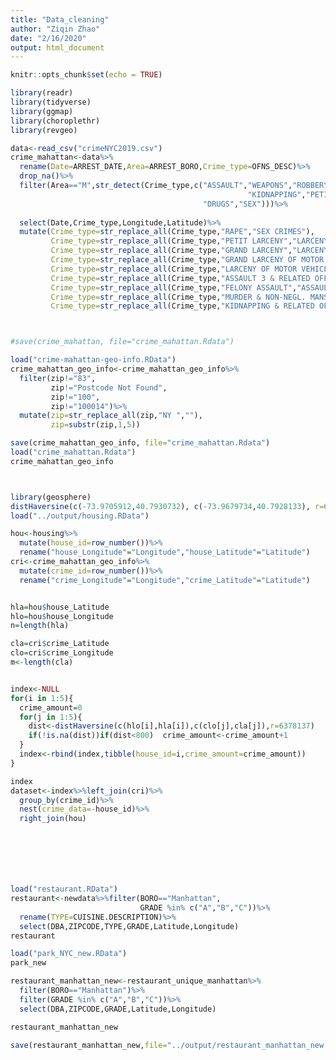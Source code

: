 ```yaml
---
title: "Data_cleaning"
author: "Ziqin Zhao"
date: "2/16/2020"
output: html_document
---
```


```r
knitr::opts_chunk$set(echo = TRUE)
```


```r
library(readr)
library(tidyverse)
library(ggmap)
library(choroplethr)
library(revgeo)
```


```r
data<-read_csv("crimeNYC2019.csv")
crime_mahattan<-data%>%
  rename(Date=ARREST_DATE,Area=ARREST_BORO,Crime_type=OFNS_DESC)%>%
  drop_na()%>%
  filter(Area=="M",str_detect(Crime_type,c("ASSAULT","WEAPONS","ROBBERY","MURDER","RAPE",
                                                     "KIDNAPPING","PETIT LARCENY","GRAND LARCENY",
                                           "DRUGS","SEX")))%>% 
  
  select(Date,Crime_type,Longitude,Latitude)%>%
  mutate(Crime_type=str_replace_all(Crime_type,"RAPE","SEX CRIMES"),
         Crime_type=str_replace_all(Crime_type,"PETIT LARCENY","LARCENY"),
         Crime_type=str_replace_all(Crime_type,"GRAND LARCENY","LARCENY"),
         Crime_type=str_replace_all(Crime_type,"GRAND LARCENY OF MOTOR VEHICLE","LARCENY"),
         Crime_type=str_replace_all(Crime_type,"LARCENY OF MOTOR VEHICLE","LARCENY"),
         Crime_type=str_replace_all(Crime_type,"ASSAULT 3 & RELATED OFFENSES","ASSAULT"),
         Crime_type=str_replace_all(Crime_type,"FELONY ASSAULT","ASSAULT"),
         Crime_type=str_replace_all(Crime_type,"MURDER & NON-NEGL. MANSLAUGHTE","MURDER"),
         Crime_type=str_replace_all(Crime_type,"KIDNAPPING & RELATED OFFENSES","KIDNAPPING"))



#save(crime_mahattan, file="crime_mahattan.Rdata")

load("crime-mahattan-geo-info.RData")
crime_mahattan_geo_info<-crime_mahattan_geo_info%>%
  filter(zip!="83",
         zip!="Postcode Not Found",
         zip!="100",
         zip!="100014")%>%
  mutate(zip=str_replace_all(zip,"NY ",""),
         zip=substr(zip,1,5))

save(crime_mahattan_geo_info, file="crime_mahattan.Rdata")
load("crime_mahattan.Rdata")
crime_mahattan_geo_info




```

```r
library(geosphere)
distHaversine(c(-73.9705912,40.7930732), c(-73.9679734,40.7928133), r=6378137)
load("../output/housing.RData")

hou<-housing%>%
  mutate(house_id=row_number())%>%
  rename("house_Longitude"="Longitude","house_Latitude"="Latitude")
cri<-crime_mahattan_geo_info%>%
  mutate(crime_id=row_number())%>%
  rename("crime_Longitude"="Longitude","crime_Latitude"="Latitude")


hla=hou$house_Latitude
hlo=hou$house_Longitude
n=length(hla)

cla=cri$crime_Latitude
clo=cri$crime_Longitude
m<-length(cla)


index<-NULL
for(i in 1:5){
  crime_amount=0
  for(j in 1:5){
    dist<-distHaversine(c(hlo[i],hla[i]),c(clo[j],cla[j]),r=6378137)
    if(!is.na(dist))if(dist<800)  crime_amount<-crime_amount+1
  }
  index<-rbind(index,tibble(house_id=i,crime_amount=crime_amount))
}

index
dataset<-index%>%left_join(cri)%>%
  group_by(crime_id)%>%
  nest(crime_data=-house_id)%>%
  right_join(hou)








```


```r
load("restaurant.RData")
restaurant<-newdata%>%filter(BORO=="Manhattan",
                             GRADE %in% c("A","B","C"))%>%
  rename(TYPE=CUISINE.DESCRIPTION)%>%
  select(DBA,ZIPCODE,TYPE,GRADE,Latitude,Longitude)
restaurant
```


```r
load("park_NYC_new.RData")
park_new
```

```r

restaurant_manhattan_new<-restaurant_unique_manhattan%>%
  filter(BORO=="Manhattan")%>%
  filter(GRADE %in% c("A","B","C"))%>%
  select(DBA,ZIPCODE,GRADE,Latitude,Longitude)

restaurant_manhattan_new

save(restaurant_manhattan_new,file="../output/restaurant_manhattan_new.RData")
```



